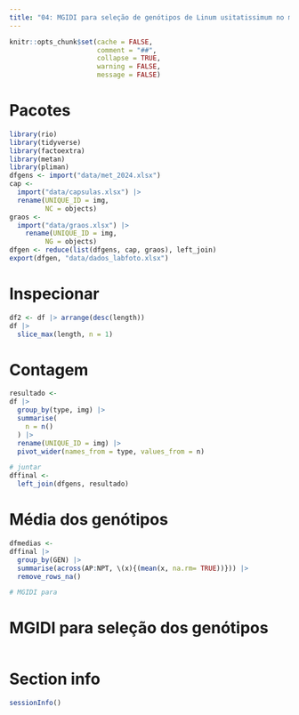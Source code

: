 ```yaml
---
title: "04: MGIDI para seleção de genótipos de Linum usitatissimum no melhoramento genético vegetal"
---
```


```r
knitr::opts_chunk$set(cache = FALSE,
                      comment = "##",
                      collapse = TRUE,
                      warning = FALSE,
                      message = FALSE)

```



# Pacotes

```r
library(rio)
library(tidyverse)
library(factoextra)
library(metan)
library(pliman)
dfgens <- import("data/met_2024.xlsx")
cap <- 
  import("data/capsulas.xlsx") |> 
  rename(UNIQUE_ID = img,
         NC = objects)
graos <- 
  import("data/graos.xlsx") |> 
    rename(UNIQUE_ID = img,
         NG = objects)
dfgen <- reduce(list(dfgens, cap, graos), left_join)
export(dfgen, "data/dados_labfoto.xlsx")

```


# Inspecionar
```r
df2 <- df |> arrange(desc(length))
df |> 
  slice_max(length, n = 1)
```


# Contagem
```r
resultado <- 
df |> 
  group_by(type, img) |> 
  summarise(
    n = n()
  ) |> 
  rename(UNIQUE_ID = img) |> 
  pivot_wider(names_from = type, values_from = n)

# juntar
dffinal <- 
  left_join(dfgens, resultado)
```

# Média dos genótipos
```r
dfmedias <- 
dffinal |> 
  group_by(GEN) |> 
  summarise(across(AP:NPT, \(x){(mean(x, na.rm= TRUE))})) |> 
  remove_rows_na()

# MGIDI para 
```


# MGIDI para seleção dos genótipos
```r

```


# Section info
```r
sessionInfo()

```

